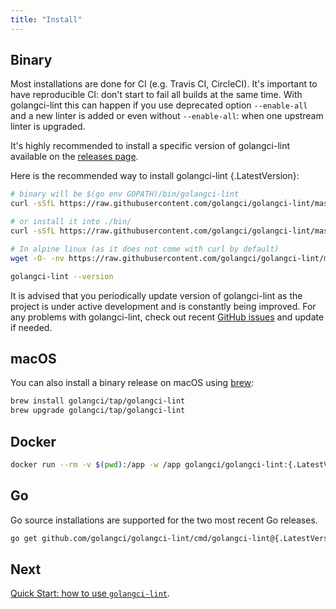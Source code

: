 ```yaml
---
title: "Install"
---
```


## Binary

Most installations are done for CI (e.g. Travis CI, CircleCI). It's important to have reproducible CI:
don't start to fail all builds at the same time. With golangci-lint this can happen if you
use deprecated option `--enable-all` and a new linter is added or even without `--enable-all`: when one upstream linter is upgraded.

It's highly recommended to install a specific version of golangci-lint available on the [releases page](https://github.com/golangci/golangci-lint/releases).

Here is the recommended way to install golangci-lint {.LatestVersion}:

```bash
# binary will be $(go env GOPATH)/bin/golangci-lint
curl -sSfL https://raw.githubusercontent.com/golangci/golangci-lint/master/install.sh | sh -s -- -b $(go env GOPATH)/bin {.LatestVersion}

# or install it into ./bin/
curl -sSfL https://raw.githubusercontent.com/golangci/golangci-lint/master/install.sh | sh -s {.LatestVersion}

# In alpine linux (as it does not come with curl by default)
wget -O- -nv https://raw.githubusercontent.com/golangci/golangci-lint/master/install.sh | sh -s {.LatestVersion}

golangci-lint --version
```

It is advised that you periodically update version of golangci-lint as the project is under active development
and is constantly being improved. For any problems with golangci-lint, check out recent [GitHub issues](https://github.com/golangci/golangci-lint/issues) and update if needed.

## macOS

You can also install a binary release on macOS using [brew](https://brew.sh/):

```bash
brew install golangci/tap/golangci-lint
brew upgrade golangci/tap/golangci-lint
```

## Docker

```bash
docker run --rm -v $(pwd):/app -w /app golangci/golangci-lint:{.LatestVersion} golangci-lint run -v
```

## Go

Go source installations are supported for the two most recent Go releases.

```bash
go get github.com/golangci/golangci-lint/cmd/golangci-lint@{.LatestVersion}
```

## Next

[Quick Start: how to use `golangci-lint`](/usage/quick-start).
